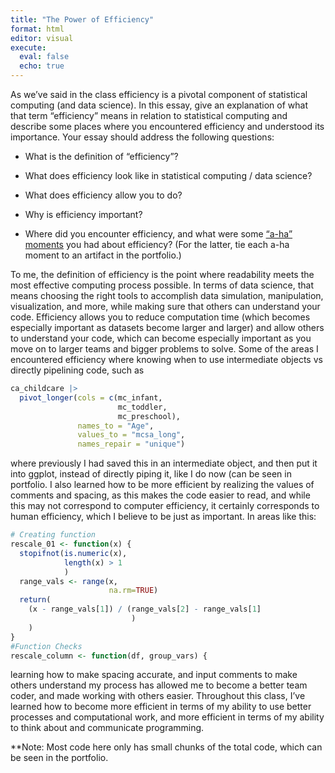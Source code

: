 ```yaml
---
title: "The Power of Efficiency"
format: html
editor: visual
execute: 
  eval: false
  echo: true
---
```


As we’ve said in the class efficiency is a pivotal component of statistical computing (and data science). In this essay, give an explanation of what that term “efficiency” means in relation to statistical computing and describe some places where you encountered efficiency and understood its importance. Your essay should address the following questions:

-   What is the definition of “efficiency”?

-   What does efficiency look like in statistical computing / data science?

-   What does efficiency allow you to do?

-   Why is efficiency important?

-   Where did you encounter efficiency, and what were some [“a-ha” moments](https://www.merriam-webster.com/dictionary/aha%20moment) you had about efficiency? (For the latter, tie each a-ha moment to an artifact in the portfolio.)

To me, the definition of efficiency is the point where readability meets the most effective computing process possible. In terms of data science, that means choosing the right tools to accomplish data simulation, manipulation, visualization, and more, while making sure that others can understand your code. Efficiency allows you to reduce computation time (which becomes especially important as datasets become larger and larger) and allow others to understand your code, which can become especially important as you move on to larger teams and bigger problems to solve. Some of the areas I encountered efficiency where knowing when to use intermediate objects vs directly pipelining code, such as

```r
ca_childcare |>
  pivot_longer(cols = c(mc_infant,
                        mc_toddler,
                        mc_preschool),
               names_to = "Age",
               values_to = "mcsa_long",
               names_repair = "unique") 
```

where previously I had saved this in an intermediate object, and then put it into ggplot, instead of directly piping it, like I do now (can be seen in portfolio. I also learned how to be more efficient by realizing the values of comments and spacing, as this makes the code easier to read, and while this may not correspond to computer efficiency, it certainly corresponds to human efficiency, which I believe to be just as important. In areas like this:

```r
# Creating function
rescale_01 <- function(x) {
  stopifnot(is.numeric(x), 
            length(x) > 1
            )
  range_vals <- range(x, 
                      na.rm=TRUE)
  return(
    (x - range_vals[1]) / (range_vals[2] - range_vals[1]
                           )
    )
}
#Function Checks
rescale_column <- function(df, group_vars) {
```

learning how to make spacing accurate, and input comments to make others understand my process has allowed me to become a better team coder, and made working with others easier. Throughout this class, I've learned how to become more efficient in terms of my ability to use better processes and computational work, and more efficient in terms of my ability to think about and communicate programming.

\*\*Note: Most code here only has small chunks of the total code, which can be seen in the portfolio.
